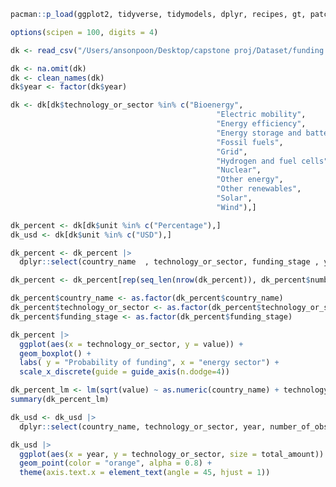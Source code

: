 ```r
pacman::p_load(ggplot2, tidyverse, tidymodels, dplyr, recipes, gt, patchwork, janitor, glmnet, vip, GGRidge, paletteer)
```

```r
options(scipen = 100, digits = 4)
```

```r
dk <- read_csv("/Users/ansonpoon/Desktop/capstone proj/Dataset/funding.csv")
```

```r
dk <- na.omit(dk)
dk <- clean_names(dk)
dk$year <- factor(dk$year)
```

```r
dk <- dk[dk$technology_or_sector %in% c("Bioenergy", 
                                              "Electric mobility", 
                                              "Energy efficiency", 
                                              "Energy storage and batteries", 
                                              "Fossil fuels",
                                              "Grid",
                                              "Hydrogen and fuel cells",
                                              "Nuclear",
                                              "Other energy",
                                              "Other renewables",
                                              "Solar",
                                              "Wind"),]
```

```r
dk_percent <- dk[dk$unit %in% c("Percentage"),]
dk_usd <- dk[dk$unit %in% c("USD"),]
```

```r
dk_percent <- dk_percent |> 
  dplyr::select(country_name  , technology_or_sector, funding_stage , year, value, number_of_observations)
```

```r
dk_percent <- dk_percent[rep(seq_len(nrow(dk_percent)), dk_percent$number_of_observations), ]
```
```r
dk_percent$country_name <- as.factor(dk_percent$country_name)
dk_percent$technology_or_sector <- as.factor(dk_percent$technology_or_sector)
dk_percent$funding_stage <- as.factor(dk_percent$funding_stage)
```

```r
dk_percent |> 
  ggplot(aes(x = technology_or_sector, y = value)) +
  geom_boxplot() +
  labs( y = "Probability of funding", x = "energy sector") +
  scale_x_discrete(guide = guide_axis(n.dodge=4))
```





```r
dk_percent_lm <- lm(sqrt(value) ~ as.numeric(country_name) + technology_or_sector + funding_stage + number_of_observations, data = dk_percent)
summary(dk_percent_lm)
```




```r
dk_usd <- dk_usd |> 
  dplyr::select(country_name, technology_or_sector, year, number_of_observations, value)
```



```r
dk_usd |> 
  ggplot(aes(x = year, y = technology_or_sector, size = total_amount)) +
  geom_point(color = "orange", alpha = 0.8) +
  theme(axis.text.x = element_text(angle = 45, hjust = 1))
```

